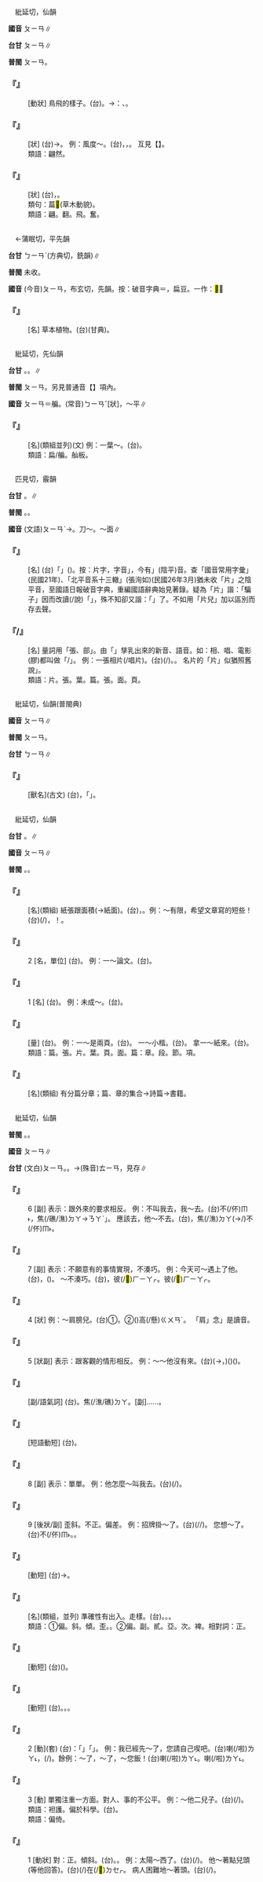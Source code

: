
=={{ruby|翩|ㄆㄧㄢ}}==

　紕延切，仙韻

'''國音''' <rt>ㄆㄧㄢ</rt>∥

'''台甘''' <rt>ㄆㄧㄢ</rt>∥

'''普閩''' <rt>ㄆㄧㄢ</rt>。

    

==='''『{{ruby|翩|ㄆㄧㄢ}}』'''===
: [動狀] 鳥飛的樣子。(台){{ruby|鳥|ㄐㄧㄠˋ}}{{ruby|仔|ㄚ}}{{ruby|<mark>&#xffaf2;</mark>|ㄆㄧㄚㆵ ͘}}{{ruby|翨|ㄒㄧㆵ ͘}}。→{{ruby|飛|ㄅㆤ}}{{ruby|/|ㄅㄨㆤ}}：{{ruby|輕|ㄎㄧㄣ}}{{ruby|快|ㄎㄨㄞ˪}}、{{ruby|輕|ㄎㄧㄣ}}{{ruby|鬆|ㄙㄤ}}{{ruby|丌|ㆤ}}{{ruby|款|ㄎㄨㄢˋ}}。
    

==='''『{{ruby|翩|ㄆㄧㄢ}}{{ruby|翩|ㄆㄧㄢ}}』'''===
: [狀] (台){{ruby|鳥|ㄐㄧㄠˋ}}{{ruby|仔|ㄚ}}{{ruby|飛|ㄅㄨㆤ}}{{ruby|/|ㄅㆤ}}{{ruby|著|ㄉㄧㄜㆷ ͘}}{{ruby|真|ㄐㄧㄣ}}{{ruby|輕|ㄎㄧㄣ}}{{ruby|快|ㄎㄨㄞ˪}}{{ruby|丌|ㆤ}}{{ruby|款|ㄎㄨㄢˋ}}→{{ruby|人|ㄌㄤˊ}}{{ruby|行|ㄏㄧㄥˊ}}{{ruby|動|ㄉㆲ˫}}{{ruby|輕|ㄎㄧㄣ}}{{ruby|快|ㄎㄨㄞ˪}}。  例：風度～。(台){{ruby|形|ㄏㄧㄥˊ}}{{ruby|容|ㄧㆲˊ}}{{ruby|一|ㄐㄧㆵ ͘}}{{ruby|個|ㆤˊ}}{{ruby|人|ㄌㄤˊ}}{{ruby|風|ㄏㆲ}}{{ruby|度|ㄉㆦ˫}}{{ruby|瀟|ㄒㄧㄠ}}{{ruby|洒|ㄙㄚˋ}}，{{ruby|有|ㄨ˫}}{{ruby|文|ㆠㄨㄣˊ}}{{ruby|采|ㄘㆮˋ}}{{ruby|<mark>&#xffa45;</mark>|ㆠㆤ˫}}{{ruby|/|ㆠㄨㆤ˫}}{{ruby|粗|ㄘㆦ}}{{ruby|俗|ㄒㄧㆦㆶ ͘}}，{{ruby|有|ㄨ˫}}{{ruby|雅|ㄫㄚˋ}}{{ruby|氣|ㄎㄧ˪}}。 互見【{{ruby|蹁|ㄆㄧㄢˊ}}{{ruby|躚|ㄒㄧㄢ}}】。
:類語：翩然。
:
    

==='''『{{ruby|翩|ㄆㄧㄢ}}{{ruby|躚|ㄒㄧㄢ}}』'''===
: [狀] (台){{ruby|舉|ㄍㄧˋ}}{{ruby|/|ㄍㄨˋ}}{{ruby|動|ㄉㆲ˫}}{{ruby|輕|ㄎㄧㄣ}}{{ruby|/|ㄎㄧㄥ}}{{ruby|鬆|ㄙㄤ}}{{ruby|/|ㄙㆲ}}，{{ruby|或|ㄧㄚㆷ ͘}}{{ruby|是|ㄒㄧ˫}}{{ruby|飛|ㄅㄨㆤ}}{{ruby|/|ㄅㆤ}}{{ruby|舞|ㆠㄨˋ}}{{ruby|丌|ㆤ}}{{ruby|款|ㄎㄨㄢˋ}}。
:類句：萹<mark>&#xf85e1;</mark>(草木動貌)。
:
:類語：翩。翻。飛。奮。
:
    

=={{ruby|萹|ㄆㄧㄢ}}==

　←蒲眠切，平先韻{{ruby|＝|ㄆㄧㄢˊ}}

'''台甘''' <rt>ㄅㄧㄢˋ</rt>(方典切，銑韻)∥

'''普閩''' 未收。

'''國音''' (今音)<rt>ㄆㄧㄢ</rt>{{ruby|。|ㄅㄧㄢ}}，布玄切，先韻。按：破音字典{{ruby|：|ㄆㄧㄢ}}{{ruby|。|ㄅㄧㄢˇ}}＝{{ruby|稨|ㄅㄧㄢˇ}}，扁豆。一作：<mark>&#xffbe3;</mark>∥

    

==='''『{{ruby|萹|ㄆㄧㄢ}}{{ruby|竹|ㄓㄨˊ}}』'''===
: [名] 草本植物。(台){{ruby|草|ㄘㄠˋ}}{{ruby|名|ㄇㄧㄚˊ}}(甘典)。
    

=={{ruby|扁|ㄆㄧㄢ}}==

　紕延切，先仙韻

'''台甘''' {{ruby|(文)|ㄆㄧㄢ}}。{{ruby|(文)|ㄅㄧㄢ}}{{ruby|。|ㄅㄧㄢˋ}}。{{ruby|(語)|ㄅㆪˋ}}∥

'''普閩''' <rt>ㄆㄧㄢ</rt>。另見普通音【{{ruby|扁|ㄅㄧㄢˇ}}】項內。

'''國音''' <rt>ㄆㄧㄢ</rt>＝艑。(常音)<rt>ㄅㄧㄢˇ</rt>[狀]，～平∥

    

==='''『{{ruby|扁|ㄆㄧㄢ}}{{ruby|舟|ㄓㄡ}}』'''===
: [名](類組並列)(文) 例：一葉～。(台){{ruby|細|ㄙㄨㆤ˪}}{{ruby|/|ㄙㆤ˪}}{{ruby|隻|ㄐㄧㄚㆷ}}{{ruby|船|ㄗㄨㄣˊ}}。
:類語：扁/艑。舢板。
:
    

=={{ruby|片|ㄆㄧㄢ}}==

　匹見切，霰韻

'''台甘''' {{ruby|(文)|ㄆㄧㄢ˪}}。{{ruby|(語)|ㄆㆪ˪}}∥

'''普閩''' {{ruby|(文)|ㄆㄧㄢ˪}}。{{ruby|(白)|ㄆㆪ˪}}。

'''國音''' (文語)<rt>ㄆㄧㄢˋ</rt>→{{ruby|(語)|ㄆㄧㄢ}}。刀～。～面∥

    

==='''『{{ruby|片|ㄆㄧㄢ}}』'''===
: [名] (台){{ruby|字|ㆢㄧ˫}}{{ruby|/|ㄌㄧ˫}}{{ruby|義|ㆣㄧ˫}}{{ruby|同|ㄉㆲˊ}}「{{ruby|片|ㄆㄧㄢ˪}}」({{ruby|平|ㄅㆥˊ}}{{ruby|/|ㄅㆪˊ}}{{ruby|薄|ㄅㄜㆷ ͘}}{{ruby|丌|ㆤ}}{{ruby|物|ㄇㆭㆷ ͘}}{{ruby|/|ㄇㄧㆷ ͘}})。按：片字，字音{{ruby|「|ㄆㄧㄢˋ}}」，今有{{ruby|「|ㄆㄧㄢ}}」(陰平)音。查「國音常用字彙」(民國21年)、「北平音系十三轍」(張洵如)(民國26年3月)猶未收「片」之陰平音，至國語日報破音字典，重編國語辭典始見著錄。疑為「片{{ruby|子|·ㄗˇ}}」諧：「騙子」因而改讀(/說)「{{ruby|片|ㄆㄧㄢ}}{{ruby|子|·ㄗˇ}}」，殊不知卻又諧：「{{ruby|篇|ㄆㄧㄢ}}」了。不如用「片兒」加以區別而存去聲。
    

==='''『{{ruby|片|ㄆㄧㄢ}}{{ruby|子|·ㄗˇ}}/{{ruby|片|ㄆㄧㄢ}}{{ruby|兒|ㄦ}}』'''===
: [名] 量詞用「張、部」。由「{{ruby|片|ㄆㄧㄢˋ}}」孳乳出來的新音、語音。如：相{{ruby|片|ㄆㄧㄢ}}、唱{{ruby|片|ㄆㄧㄢ}}、電影(膠){{ruby|片|ㄆㄧㄢ}}都叫做「{{ruby|片|ㄆㄧㄢ}}{{ruby|子|·ㄗˇ}}/{{ruby|兒|ㄦ}}」。 例：一張相片(/唱片)。(台){{ruby|一|ㄐㄧㆵ ͘}}{{ruby|張|ㄉㄧㆧ}}{{ruby|/|ㄉㄧㆫ}}{{ruby|相|ㄒㄧㆲ˪}}{{ruby|片|ㄆㆪ˪}}(/{{ruby|唱|ㄑㄧㆫ˪}}{{ruby|/|ㄑㄧㆧ˪}}{{ruby|片|ㄆㆪ˪}})。{{ruby|一|ㄐㄧㆵ ͘}}{{ruby|枝|ㄐㄧ}}{{ruby|電|ㄉㄧㄢ˫}}{{ruby|影|ㄧㆩˋ}}{{ruby|片|ㄆㆪ˪}}。 名片的「片」似猶照舊說{{ruby|「|ㄆㄧㄢˋ}}」。
:類語：片。張。葉。篇。張。面。頁。
:
    

=={{ruby|<mark>&#xf91d5;</mark>|ㄆㄧㄢ}}==

　紕延切，仙韻(普閩典)

'''國音''' <rt>ㄆㄧㄢ</rt>∥

'''普閩''' <rt>ㄆㄧㄢ</rt>。

'''台甘''' <rt>ㄅㄧㄢ</rt>∥

    

==='''『{{ruby|<mark>&#xf91d5;</mark>|ㄆㄧㄢ}}』'''===
: [獸名](古文) (台){{ruby|<mark>&#xffc47;</mark>|ㄇㆦˊ}}{{ruby|牛|ㆣㄨˊ}}{{ruby|佮|ㄍㄚㆴ}}{{ruby|封|ㄏㆲ}}{{ruby|牛|ㆣㄨˊ}}{{ruby|雜|ㄗㄚㆴ ͘}}{{ruby|交|ㄍㄠ}}{{ruby|而|ㄌㄧˊ}}{{ruby|生|ㄒㆪ}}{{ruby|/|ㄙㆥ}}，{{ruby|偏|ㄆㄧㄢ}}{{ruby|氣|ㄎㄧ˪}}{{ruby|使|ㄙㄨˋ}}{{ruby|然|ㆢㄧㄢˊ}}{{ruby|/|ㄌㄧㄢˊ}}{{ruby|所|ㄙㆦˋ}}{{ruby|以|ㄧˋ}}{{ruby|叫|ㄍㄧㄜ˪}}「{{ruby|<mark>&#xf91d5;</mark>|ㄆㄧㄢ}}」{{ruby|牛|ㆣㄨˊ}}。
    

=={{ruby|篇|ㄆㄧㄢ}}==

　紕延切，仙韻

'''台甘''' {{ruby|(文)|ㄆㄧㄢ}}。{{ruby|(語)|ㄆㆪ}}∥

'''國音''' <rt>ㄆㄧㄢ</rt>∥

'''普閩''' {{ruby|(文)|ㄆㄧㄢ}}。{{ruby|(白)|ㄆㆪ}}。

    

==='''『{{ruby|篇|ㄆㄧㄢ}}{{ruby|幅|ㄈㄨˊ}}』'''===
: [名](類組) 紙張跟面積(→紙面)。(台){{ruby|會|ㄨㆤ˫}}{{ruby|/|ㆤ˫}}{{ruby|得|ㄉㄧㆤㆶ}}{{ruby|/|ㄉㄧㆵ}}{{ruby|容|ㄧㆲˊ}}{{ruby|納|ㄌㄚㆴ ͘}}{{ruby|文|ㆠㄨㄣˊ}}{{ruby|章|ㄐㄧㆲ}}{{ruby|/|ㄐㄧㆧ}}{{ruby|丌|ㆤ}}{{ruby|紙|ㄗㄨㄚˋ}}{{ruby|面|ㆠㄧㄣ˫}}，{{ruby|面|ㆠㄧㄢ˫}}{{ruby|積|ㄐㄧㆤㆶ}}{{ruby|丌|ㆤ}}{{ruby|大|ㄉㄨㄚ˫}}{{ruby|細|ㄙㄨㆤ˪}}{{ruby|/|ㄙㆤ˪}}。例：～有限，希望文章寫的短些！(台){{ruby|篇|ㄆㄧㄢ}}{{ruby|幅|ㄏㆦㆶ}}(/{{ruby|紙|ㄗㄨㄚˋ}}{{ruby|面|ㆠㄧㄣ˫}}){{ruby|有|ㄨ˫}}{{ruby|限|ㄏㄢ˫}}{{ruby|度|ㄉㆦ˫}}，{{ruby|希|ㄏㄧ}}{{ruby|望|ㆠㄤ˫}}{{ruby|/|ㆠㆲ˫}}{{ruby|文|ㆠㄨㄣˊ}}{{ruby|章|ㄐㄧㆲ}}{{ruby|/|ㄐㄧㆧ}}{{ruby|/|ㄐㄧㆫ}}{{ruby|請|ㄑㄧㆩˋ}}{{ruby|寫|ㄒㄧㄚˋ}}{{ruby|較|ㄎㄚㆷ}}{{ruby|短|ㄉㆤˋ}}{{ruby|咧|ㄌㆤ˪}}！。
    

==='''『{{ruby|篇|ㄆㄧㄢ}}』'''===
:2  [名，單位] (台){{ruby|篇|ㄆㆪ}}。 例：一～論文。(台){{ruby|一|ㄐㄧㆵ ͘}}{{ruby|篇|ㄆㆪ}}{{ruby|論|ㄌㄨㄣ˫}}{{ruby|文|ㆠㄨㄣˊ}}。
    

==='''『{{ruby|篇|ㄆㄧㄢ}}』'''===
:1  [名] (台){{ruby|有|ㄨ˫}}{{ruby|頭|ㄊㄠˊ}}{{ruby|有|ㄨ˫}}{{ruby|尾|ㆠㆤˋ}}{{ruby|/|ㆠㄨㆤˋ}}{{ruby|有|ㄨ˫}}{{ruby|系|ㄏㆤ˫}}{{ruby|統|ㄊㆲˋ}}{{ruby|丌|ㆤ}}{{ruby|文|ㆠㄨㄣˊ}}{{ruby|章|ㄐㄧㆲ}}{{ruby|/|ㄐㄧㆧ}}{{ruby|/|ㄐㄧㆫ}}。 例：未成～。(台){{ruby|猶|ㄧㄠˋ}}{{ruby|未|ㆠㆤ˫}}{{ruby|/|ㆠㄨㆤ˫}}{{ruby|做|ㄗㄨㆤ˪}}{{ruby|/|ㄗㄜ˪}}{{ruby|成|ㄒㄧㄥˊ}}{{ruby|歸|ㄍㄨㄧ}}{{ruby|篇|ㄆㄧㄢ}}。
    

==='''『{{ruby|篇|ㄆㄧㄢ}}{{ruby|兒|ㄦ}}』'''===
: [量] (台){{ruby|張|ㄉㄧㆧ}}{{ruby|/|ㄉㄧㆫ}}。 例：一～是兩頁。(台){{ruby|一|ㄐㄧㆵ ͘}}{{ruby|篇|ㄆㆪ}}{{ruby|有|ㄨ˫}}{{ruby|兩|ㄋㆭ˫}}{{ruby|面|ㆠㄧㄣ˫}}。 一～小楷。(台){{ruby|一|ㄐㄧㆵ ͘}}{{ruby|張|ㄉㄧㆧ}}{{ruby|/|ㄉㄧㆫ}}{{ruby|小|ㄒㄧㄠˋ}}{{ruby|楷|ㄎㄞˋ}}{{ruby|字|ㆢㄧ˫}}{{ruby|/|ㄌㄧ˫}}。 拿一～紙來。(台){{ruby|提|ㄊㆤˊ}}{{ruby|→|ㄊㆤㆷ ͘}}{{ruby|/|ㄊㄨㆤㆷ ͘}}{{ruby|一|ㄐㄧㆵ ͘}}{{ruby|張|ㄉㄧㆫ}}{{ruby|/|ㄉㄧㆧ}}{{ruby|紙|ㄗㄨㄚˋ}}{{ruby|來|ㄌㄞˊ}}。
:類語：篇。張。片。葉。頁。面。篇：章。段。節。項。
:
    

==='''『{{ruby|篇|ㄆㄧㄢ}}{{ruby|章|ㄓㄤ}}』'''===
: [名](類組) 有分篇分章；篇、章的集合→詩篇→書籍。
    

=={{ruby|偏|ㄆㄧㄢ}}==

　紕延切，仙韻

'''普閩''' {{ruby|(文)|ㄆㄧㄢ}}。{{ruby|(白)|ㄆㆪ}}。

'''國音''' <rt>ㄆㄧㄢ</rt>∥

'''台甘''' (文白)<rt>ㄆㄧㄢ</rt>。{{ruby|(語)|ㄆㆪ}}。→(殊音)<rt>ㄊㄧㄢ</rt>，見存∥

    

==='''『{{ruby|偏|ㄆㄧㄢ}}』'''===
:6  [副] 表示：跟外來的要求相反。 例：不叫我去，我～去。(台)不(/伓)<rt>ㆬ˫</rt>{{ruby|與|ㄏㆦ˫}}{{ruby|我|ㆣㄨㄚˋ}}{{ruby|去|ㄎㄧ˪}}，{{ruby|我|ㆣㄨㄚˋ}}{{ruby|乾|ㄍㄢ}}焦(/礁/潐)<rt>ㄉㄚ</rt>→{{ruby|「|ㄍㄢ}}<rt>ㄋㄚˋ</rt>」{{ruby|<mark>&#xffa49;</mark>|ㆠㆤㆷ}}{{ruby|/|ㆠㄨㆤㆷ}}{{ruby|去|ㄎㄧ˪}}。 應該去，他～不去。(台){{ruby|應|ㄧㄥ}}{{ruby|該|ㄍㄞ}}{{ruby|著|ㄉㄧㄜㆷ ͘}}{{ruby|去|ㄎㄧ˪}}，{{ruby|伊|ㄧ}}{{ruby|乾|ㄍㄢ}}焦(/潐)<rt>ㄉㄚ</rt>(→{{ruby|乾|ㄍㄢ}}{{ruby|仔|ㄚ}}/{{ruby|偏|ㄆㄧㄢ}}{{ruby|仔|ㄚ}})不(/伓)<rt>ㆬ˫</rt>{{ruby|去|ㄎㄧ˪}}。
    

==='''『{{ruby|偏|ㄆㄧㄢ}}』'''===
:7  [副] 表示：不願意有的事情實現，不湊巧。 例：今天可～遇上了他。(台){{ruby|今|ㄍㄧㄣ}}{{ruby|仔|ㄚ}}{{ruby|日|ㆢㄧㆵ ͘}}{{ruby|/|ㄌㄧㆵ ͘}}{{ruby|無|ㆠㄜˊ}}{{ruby|想|ㄒㄧㆧ˫}}{{ruby|/|ㄒㄧㆫ˫}}{{ruby|講|ㄍㆲˋ}}{{ruby|→|ㄍㆲ}}{{ruby|真|ㄐㄧㄣ}}{{ruby|無|ㆠㄜˊ}}{{ruby|抵|ㄉㄨˋ}}{{ruby|好|ㄏㄜˋ}}{{ruby|去|ㄎㄧ˪}}{{ruby|衝|ㄑㄧㄤ˫}}{{ruby|著|ㄉㄧㄜㆷ ͘}}{{ruby|伊|·ㄧ}}，({{ruby|真|ㄐㄧㄣ}}{{ruby|無|ㆠㄜˊ}}{{ruby|愛|ㄞ˪}})。 ～不湊巧。(台){{ruby|真|ㄐㄧㄣ}}{{ruby|無|ㆠㄜˊ}}{{ruby|抵|ㄉㄨˋ}}{{ruby|好|ㄏㄜˋ}}，{{ruby|偏|ㄆㄧㄢ}}{{ruby|偏|ㄆㄧㄢ}}{{ruby|仔|ㄚ}}彼(/<mark>&#xf9075;</mark>)<rt>ㄏㄧㄚㆷ</rt>{{ruby|恁|ㄌㄧㄣ˪}}{{ruby|抵|ㄉㄨˋ}}{{ruby|好|ㄏㄜˋ}}。{{ruby|無|ㆠㄜˊ}}{{ruby|想|ㄒㄧㆧ˫}}{{ruby|/|ㄒㄧㆫ˫}}{{ruby|<mark>&#xffa42;</mark>|ㄍㄚㆷ}}彼(/<mark>&#xf9075;</mark>)<rt>ㄏㄧㄚㆷ</rt>{{ruby|恁|ㄌㄧㄣ˪}}{{ruby|抵|ㄉㄨˋ}}{{ruby|好|ㄏㄜˋ}}。
    

==='''『{{ruby|偏|ㄆㄧㄢ}}』'''===
:4  [狀] 例：～肩膀兒。(台)①{{ruby|穿|ㄑㄧㄥ˫}}{{ruby|衫|ㄙㆩ}}{{ruby|脫|ㄊㆭ˪}}{{ruby|一|ㄐㄧㆵ ͘}}{{ruby|爿|ㄅㄧㄥˊ}}{{ruby|肩|ㄍㄧㄥ}}{{ruby|胛|ㄍㄚㆷ}}{{ruby|頭|ㄊㄠˊ}}。②({{ruby|肩|ㄍㄧㄥ}}{{ruby|胛|ㄍㄚㆴ}}{{ruby|頭|ㄊㄠˊ}}{{ruby|生|ㄒㆪ}}{{ruby|/|ㄙㆥ}}{{ruby|做|ㄗㄨㆤ˪}}{{ruby|/|ㄗㄜ˪}})高(/懸)<rt>ㄍㄨㄢˊ</rt>{{ruby|低|ㄍㆤ˫}}{{ruby|肩|ㄍㄧㄥ}}。 「肩」念{{ruby|「|ㄍㄧㄢ}}」是讀音。
    

==='''『{{ruby|偏|ㄆㄧㄢ}}』'''===
:5  [狀副] 表示：跟客觀的情形相反。 例：～～他沒有來。(台)({{ruby|想|ㄒㄧㆧ˫}}{{ruby|/|ㄒㄧㆫ˫}}{{ruby|講|ㄍㆲˋ}}→{{ruby|：|ㄍㆲ}}{{ruby|伊|ㄧ}}{{ruby|會|ㄨㆤ˫}}{{ruby|/|ㆤ˫}}{{ruby|來|ㄌㄞˊ}}，{{ruby|今|ㄍㄧㄣ}}{{ruby|仔|ㄚ}}{{ruby|日|ㆢㄧㆵ ͘}}{{ruby|/|ㄌㄧㆵ ͘}}){{ruby|伊|ㄧ}}({{ruby|意|ㄧ˪}}{{ruby|外|ㆣㄨㄚ˫}}{{ruby|丌|ㆤ}}){{ruby|偏|ㄆㄧㄢ}}{{ruby|偏|ㄆㄧㄢ}}{{ruby|仔|ㄚ}}({{ruby|真|ㄐㄧㄣ}}{{ruby|無|ㆠㄜˊ}}{{ruby|抵|ㄉㄨˋ}}{{ruby|好|ㄏㄜˋ}}){{ruby|無|ㆠㄜˊ}}{{ruby|來|ㄌㄞˊ}}。
    

==='''『{{ruby|偏|ㄆㄧㄢ}}{{ruby|偏|ㄆㄧㄢ}}』'''===
: [副/語氣詞] (台){{ruby|偏|ㄆㄧㄢ}}{{ruby|偏|ㄆㄧㄢ}}。{{ruby|乾|ㄍㄢ}}焦(/潐/礁)<rt>ㄉㄚ</rt>。[副]{{ruby|無|ㆠㄜˊ}}{{ruby|想|ㄒㄧㆫ˫}}{{ruby|/|ㄒㄧㆧ˫}}{{ruby|講|ㄍㆲˋ}}{{ruby|→|ㄍㆲ}}……。
    

==='''『{{ruby|偏|ㄆㄧㄢ}}{{ruby|痛|ㄊㄨㄥˋ}}』'''===
: [短語動短] (台){{ruby|痛|ㄊㄧㆩ˪}}{{ruby|歸|ㄍㄨㄧ}}{{ruby|個|ㆤˊ}}。
    

==='''『{{ruby|偏|ㄆㄧㄢ}}』'''===
:8  [副] 表示：單單。 例：他怎麼～叫我去。(台){{ruby|伊|ㄧ}}{{ruby|按|ㄢ˪}}{{ruby|怎|ㄗㄨㆩˋ}}{{{ruby|亦|ㄧㄚㆷ ͘}}不(/伓)<rt>ㆬ˫</rt>{{ruby|叫|ㄍㄧㄜ˪}}{{ruby|別|ㄅㄚㆵ ͘}}{{ruby|人|ㄌㄤˊ}}}{{ruby|乾|ㄍㄢ}}{{ruby|礁|ㄉㄚ}}(/{{ruby|偏|ㄆㄧㄢ}}{{ruby|偏|ㄆㄧㄢ}}){{ruby|<mark>&#xffa49;</mark>|ㆠㆤㆷ}}{{ruby|/|ㆠㄨㆤㆷ}}{{ruby|叫|ㄍㄧㄜ˪}}{{ruby|我|ㆣㄨㄚˋ}}{{ruby|去|ㄎㄧ˪}}。
    

==='''『{{ruby|偏|ㄆㄧㄢ}}』'''===
:9  [後狀/副] 歪斜。不正。偏差。 例：招牌掛～了。(台){{ruby|牌|ㄅㄞˊ}}{{ruby|匾|ㄅㄧㄢˋ}}{{ruby|掛|ㄎㄨㄚ˪}}{{ruby|了|ㄌㄧㄠˋ}}{{ruby|無|ㆠㄜˊ}}{{ruby|四|ㄒㄧ˪}}{{ruby|正|ㄐㄧㆩ˪}}(/{{ruby|敧|ㄎㄧ}}{{ruby|敧|ㄎㄧ}}/{{ruby|歪|ㄨㄞ}}{{ruby|歪|ㄨㄞ}})。 您想～了。(台){{ruby|汝|ㄌㄧˋ}}{{ruby|想|ㄒㄧㆫ˫}}{{ruby|/|ㄒㄧㆧ˫}}{{ruby|了|ㄌㄧㄠˋ}}{{ruby|有|ㄨ˫}}{{ruby|較|ㄎㄚㆷ}}不(/伓)<rt>ㆬ˫</rt>{{ruby|著|ㄉㄧㄜㆷ ͘}}。{{ruby|想|ㄒㄧㆫ˫}}{{ruby|/|ㄒㄧㆧ˫}}{{ruby|對|ㄉㄨㄧ˪}}{{ruby|邊|ㄅㆪ}}{{ruby|仔|ㄚ}}{{ruby|去|·ㄎㄧ˪}}。
    

==='''『{{ruby|偏|ㄆㄧㄢ}}{{ruby|向|ㄒㄧㄤˋ}}』'''===
: [動短] (台){{ruby|倚|ㄨㄚˋ}}{{ruby|歸|ㄍㄨㄧ˫}}{{ruby|爿|ㄅㄧㄥˊ}}→{{ruby|大|ㄉㄨㄚ˫}}{{ruby|細|ㄙㄨㆤ˪}}{{ruby|/|ㄙㆤ˪}}{{ruby|心|ㄒㄧㆬ}}。
    

==='''『{{ruby|偏|ㄆㄧㄢ}}{{ruby|差|ㄔㄚ}}』'''===
: [名](類組，並列) 準確性有出入。走樣。(台){{ruby|走|ㄗㄠˋ}}{{ruby|斜|ㄗㄨㄚㆷ ͘}}。{{ruby|走|ㄗㄠˋ}}{{ruby|精|ㄐㄧㄥ}}。{{ruby|爭|ㄐㄧㄥ}}{{ruby|差|ㄘㄚ}}。
:類語：①偏。斜。傾。歪。{{ruby|跛|ㄅㄧˋ}}。②偏。副。貳。亞。次。裨。相對詞：正。
:
    

==='''『{{ruby|偏|ㄆㄧㄢ}}{{ruby|西|ㄒㄧ}}』'''===
: [動短] (台)({{ruby|日|ㆢㄧㆵ ͘}}{{ruby|/|ㄌㄧㆵ ͘}}{{ruby|頭|ㄊㄠˊ}}){{ruby|斜|ㄑㄧㄚˊ}}{{ruby|西|ㄙㆤ}}{{ruby|/|ㄙㄞ}}。
    

==='''『{{ruby|偏|ㄆㄧㄢ}}{{ruby|心|ㄒㄧㄣ}}』'''===
: [動短] (台){{ruby|偏|ㄆㄧㄢ}}{{ruby|心|ㄒㄧㆬ}}。{{ruby|有|ㄨ˫}}{{ruby|私|ㄙㄨ}}{{ruby|偏|ㄆㄧㄢ}}。{{ruby|無|ㆠㄜˊ}}{{ruby|公|ㄍㆲ}}{{ruby|平|ㄅㆥˊ}}{{ruby|/|ㄅㆪˊ}}。
    

==='''『{{ruby|偏|ㄆㄧㄢ}}』'''===
:2  [動](套) (台){{ruby|表|ㄅㄧㄠˋ}}{{ruby|示|ㄒㄧ˫}}：「{{ruby|先|ㄒㄧㄥ}}{{ruby|用|ㄧㄥ˫}}{{ruby|/|ㄧㆲ˫}}{{ruby|了|ㄌㄚ}}」{{ruby|或|ㄧㄚㆷ ͘}}{{ruby|是|ㄒㄧ˫}}「{{ruby|已|ㄧˋ}}{{ruby|經|ㄍㄧㄥ}}{{ruby|食|ㄐㄧㄚㆷ ͘}}{{ruby|過|ㄍㄨㆤ˪}}{{ruby|/|ㄍㆤ˪}}{{ruby|茶|ㄉㆤˊ}}{{ruby|飯|ㄅㆭ˫}}」{{ruby|等|ㄉㄧㄥˋ}}。 例：我已經先～了，您請自己喫吧。(台){{ruby|我|ㆣㄨㄚˋ}}{{ruby|已|ㄧˋ}}{{ruby|經|ㄍㄧㄥ}}{{ruby|先|ㄒㄧㄥ}}{{ruby|食|ㄐㄧㄚㆷ ͘}}喇(/啦)<rt>ㄌㄚ˪</rt>，{{ruby|請|ㄑㄧㆩˋ}}{{ruby|汝|ㄌㄧˋ}}{{ruby|家|ㄍㄚ}}{{ruby|己|ㄉㄧ˫}}{{ruby|/|ㄍㄧ˫}}{{ruby|用|ㄧㆲ˫}}(/{{ruby|食|ㄐㄧㄚㆷ ͘}})。餘例：～了，～了，～您飯！(台){{ruby|用|ㄧㄥ˫}}{{ruby|/|ㄧㆲ˫}}喇(/啦)<rt>ㄌㄚ˪</rt>。{{ruby|先|ㄒㄧㄥ}}{{ruby|食|ㄐㄧㄚㆷ ͘}}喇(/啦)<rt>ㄌㄚ˪</rt>。
    

==='''『{{ruby|偏|ㄆㄧㄢ}}』'''===
:3  [動] 單獨注重一方面。對人、事的不公平。 例：～他二兒子。(台){{ruby|較|ㄎㄚㆷ}}{{ruby|為|ㄨㄧ˫}}(/{{ruby|痛|ㄊㄧㆩ˪}}){{ruby|伊|ㄧ}}{{ruby|丌|ㆤ}}{{ruby|第|ㄉㄨㆤ˫}}{{ruby|/|ㄉㆤ˫}}{{ruby|二|ㆢㄧ˫}}{{ruby|/|ㄌㄧ˫}}{{ruby|後|ㄏㄠ˫}}{{ruby|生|ㄙㆥ}}{{ruby|/|ㄒㆪ}}。
:類語：袒護。偏於科學。(台){{ruby|偏|ㄆㄧㄢ}}{{ruby|重|ㄉㄧㆲ˫}}{{ruby|科|ㄎㄜ}}{{ruby|學|ㄏㄚㆶ ͘}}{{ruby|方|ㄏㆲ}}{{ruby|面|ㆠㄧㄣ˫}}。
:
:類語：偏倚。
:
    

==='''『{{ruby|偏|ㄆㄧㄢ}}』'''===
:1  [動狀] 對：正。傾斜。(台){{ruby|斜|ㄑㄧㄚˊ}}。{{ruby|敧|ㄎㄧ}}。 例：太陽～西了。(台){{ruby|日|ㆢㄧㆵ ͘}}{{ruby|/|ㄌㄧㆵ ͘}}{{ruby|頭|ㄊㄠˊ}}{{ruby|斜|ㄑㄧㄚˊ}}{{ruby|喇|ㄌㄚ˪}}(/{{ruby|斜|ㄑㄧㄚˊ}}{{ruby|落|ㄌㄜㆷ ͘}}{{ruby|西|ㄙㄞ}}{{ruby|爿|ㄅㄧㄥˊ}})。 他～著點兒頭(等他回答)。(台){{ruby|頭|ㄊㄠˊ}}{{ruby|殼|ㄎㄚㆶ}}{{ruby|仔|ㄚ}}{{ruby|敧|ㄎㄧ}}{{ruby|敧|ㄎㄧ}}(/{{ruby|越|ㄨㄚㆵ ͘}}){{ruby|一|ㄐㄧㆵ ͘}}{{ruby|爿|ㄅㄧㄥˊ}}在(/<mark>&#xf9549;</mark>)<rt>ㄉㆤㆷ</rt>{{ruby|等|ㄉㄢˋ}}{{ruby|伊|ㄧ}}{{ruby|丌|ㆤ}}{{ruby|應|ㄧㄣ˪}}{{ruby|答|ㄉㄚㆴ}}。 病人困難地～著頭。(台){{ruby|病|ㄅㆥ˫}}{{ruby|/|ㄅㆪ˫}}{{ruby|人|ㄌㄤˊ}}{{ruby|<mark>&#xffa49;</mark>|ㆠㆤㆷ}}{{ruby|/|ㆠㄨㆤㆷ}}{{ruby|敧|ㄎㄧ}}{{ruby|頭|ㄊㄠˊ}}{{ruby|著|ㄉㄧㄜㆷ}}(/{{ruby|都|ㄉㄜ˫}}){{ruby|真|ㄐㄧㄣ}}{{ruby|艱|ㄍㄢ}}{{ruby|苦|ㄎㆦˋ}}。
    
